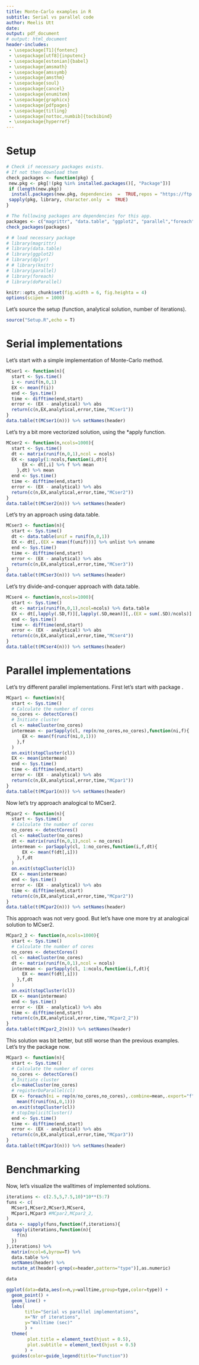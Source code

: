 ```yaml
---
title: Monte-Carlo examples in R
subtitle: Serial vs parallel code
author: Meelis Utt
date: 
output: pdf_document
# output: html_document
header-includes:
 - \usepackage[T1]{fontenc}
 - \usepackage[utf8]{inputenc}
 - \usepackage[estonian]{babel}
 - \usepackage{amsmath}
 - \usepackage{amssymb}
 - \usepackage{amsthm}
 - \usepackage{soul}
 - \usepackage{cancel}
 - \usepackage{enumitem}
 - \usepackage{graphicx}
 - \usepackage{pdfpages}
 - \usepackage{titling}
 - \usepackage[nottoc,numbib]{tocbibind}
 - \usepackage{hyperref}
---
```


\def\UrlBreaks{\do\/\do-}
\hypersetup{ colorlinks=true, linkcolor=blue, filecolor=magenta,      urlcolor=cyan, citecolor=red}
\newcommand{\refr}[1]{ (\ref{#1}) }
\newcommand{\comment}[2]{ \overset{\makebox[20pt]{\mbox{\normalfont\tiny #1}}}{#2} }

# Setup

```r
# Check if necessary packages exists.
# If not then download them
check_packages <- function(pkg) {
 new.pkg <- pkg[!(pkg %in% installed.packages()[, "Package"])]
 if (length(new.pkg))
  install.packages(new.pkg, dependencies  =  TRUE,repos = "https://ftp.acc.umu.se/mirror/CRAN/") 
 sapply(pkg, library, character.only  =  TRUE)
}

# The following packages are dependencies for this app.
packages <- c("magrittr", "data.table", "ggplot2", "parallel","foreach","doParallel","dplyr")
check_packages(packages)

# # load necessary package
# library(magrittr)
# library(data.table)
# library(ggplot2)
# library(dplyr)
# # library(knitr)
# library(parallel)
# library(foreach)
# library(doParallel)

knitr::opts_chunk$set(fig.width = 6, fig.heighta = 4)
options(scipen = 1000)
```

Let's source the setup (function, analytical solution, number of iterations).

```r
source("Setup.R",echo = T)
```

# Serial implementations

Let's start with a simple implementation of Monte-Carlo method.

```r
MCser1 <- function(n){
  start <- Sys.time()
  i <- runif(n,0,1)
  EX <- mean(f(i))
  end <- Sys.time()
  time <- difftime(end,start)
  error <- (EX - analytical) %>% abs
  return(c(n,EX,analytical,error,time,"MCser1"))
}
data.table(t(MCser1(n))) %>% setNames(header)
```

Let's try a bit more vectorized solution, using the \*apply function.

```r
MCser2 <- function(n,ncols=1000){
  start <- Sys.time()
  dt <- matrix(runif(n,0,1),ncol = ncols)
  EX <- sapply(1:ncols,function(i,dt){
      EX <- dt[,i] %>% f %>% mean
    },dt) %>% mean
  end <- Sys.time()
  time <- difftime(end,start)
  error <- (EX - analytical) %>% abs
  return(c(n,EX,analytical,error,time,"MCser2"))
}
data.table(t(MCser2(n))) %>% setNames(header)
```

Let's try an approach using data.table.

```r
MCser3 <- function(n){
  start <- Sys.time()
  dt <- data.table(unif = runif(n,0,1))
  EX <- dt[,.(EX = mean(f(unif)))] %>% unlist %>% unname
  end <- Sys.time()
  time <- difftime(end,start)
  error <- (EX - analytical) %>% abs
  return(c(n,EX,analytical,error,time,"MCser3"))
}
data.table(t(MCser3(n))) %>% setNames(header)
```

Let's try divide-and-conquer approach with data.table.

```r
MCser4 <- function(n,ncols=1000){
  start <- Sys.time()
  dt <- matrix(runif(n,0,1),ncol=ncols) %>% data.table
  EX <- dt[,lapply(.SD,f)][,lapply(.SD,mean)][,.(EX = sum(.SD)/ncols)] %>% unlist %>% unname
  end <- Sys.time()
  time <- difftime(end,start)
  error <- (EX - analytical) %>% abs
  return(c(n,EX,analytical,error,time,"MCser4"))
}
data.table(t(MCser4(n))) %>% setNames(header)
```


# Parallel implementations

Let's try different parallel implementations.
First let's start with package \textit{parallel}.

```r
MCpar1 <- function(n){
  start <- Sys.time()
  # Calculate the number of cores
  no_cores <- detectCores()
  # Initiate cluster
  cl <- makeCluster(no_cores)
  intermean <- parSapply(cl, rep(n/no_cores,no_cores),function(ni,f){
      EX <- mean(f(runif(ni,0,1)))
    },f
  )
  on.exit(stopCluster(cl))
  EX <- mean(intermean)
  end <- Sys.time()
  time <- difftime(end,start)
  error <- (EX - analytical) %>% abs
  return(c(n,EX,analytical,error,time,"MCpar1"))
}
data.table(t(MCpar1(n))) %>% setNames(header)
```

Now let's try approach analogical to MCser2.

```r
MCpar2 <- function(n){
  start <- Sys.time()
  # Calculate the number of cores
  no_cores <- detectCores()
  cl <- makeCluster(no_cores)
  dt <- matrix(runif(n,0,1),ncol = no_cores)
  intermean <- parSapply(cl, 1:no_cores,function(i,f,dt){
      EX <- mean(f(dt[,i]))
    },f,dt
  )
  on.exit(stopCluster(cl))
  EX <- mean(intermean)
  end <- Sys.time()
  error <- (EX - analytical) %>% abs
  time <- difftime(end,start)
  return(c(n,EX,analytical,error,time,"MCpar2"))
}
data.table(t(MCpar2(n))) %>% setNames(header)
```

This approach was not very good. But let's have one more try at analogical solution to MCser2.

```r
MCpar2_2 <- function(n,ncols=1000){
  start <- Sys.time()
  # Calculate the number of cores
  no_cores <- detectCores()
  cl <- makeCluster(no_cores)
  dt <- matrix(runif(n,0,1),ncol = ncols)
  intermean <- parSapply(cl, 1:ncols,function(i,f,dt){
      EX <- mean(f(dt[,i]))
    },f,dt
  )
  on.exit(stopCluster(cl))
  EX <- mean(intermean)
  end <- Sys.time()
  error <- (EX - analytical) %>% abs
  time <- difftime(end,start)
  return(c(n,EX,analytical,error,time,"MCpar2_2"))
}
data.table(t(MCpar2_2(n))) %>% setNames(header)
```

This solution was bit better, but still worse than the previous examples.\
Let's try the package \textit{foreach} now.

```r
MCpar3 <- function(n){
  start <- Sys.time()
  # Calculate the number of cores
  no_cores <- detectCores()
  # Initiate cluster
  cl<-makeCluster(no_cores)
  # registerDoParallel(cl)
  EX <- foreach(ni = rep(n/no_cores,no_cores),.combine=mean,.export="f") %dopar% 
    mean(f(runif(ni,0,1)))
  on.exit(stopCluster(cl))
  # stopImplicitCluster()
  end <- Sys.time()
  time <- difftime(end,start)
  error <- (EX - analytical) %>% abs
  return(c(n,EX,analytical,error,time,"MCpar3"))
}
data.table(t(MCpar3(n))) %>% setNames(header)
```


# Benchmarking

Now, let's visualize the walltimes of implemented solutions.

```r
iterations <- c(2.5,5,7.5,10)*10**(5:7)
funs <- c(
  MCser1,MCser2,MCser3,MCser4,
  MCpar1,MCpar3 #MCpar2,MCpar2_2,
)
data <- sapply(funs,function(f,iterations){
  sapply(iterations,function(n){
    f(n)
  })
},iterations) %>% 
  matrix(ncol=6,byrow=T) %>%
  data.table %>%
  setNames(header) %>%
  mutate_at(header[-grep(x=header,pattern="type")],as.numeric)

data

ggplot(data=data,aes(x=n,y=walltime,group=type,color=type)) +
  geom_point() +
  geom_line() +
  labs(
       title="Serial vs parallel implementations",
       x="Nr of iterations",
       y="Walltime (sec)"
       ) +
  theme(
        plot.title = element_text(hjust = 0.5),
        plot.subtitle = element_text(hjust = 0.5)
       ) +
  guides(color=guide_legend(title="Function"))

```

